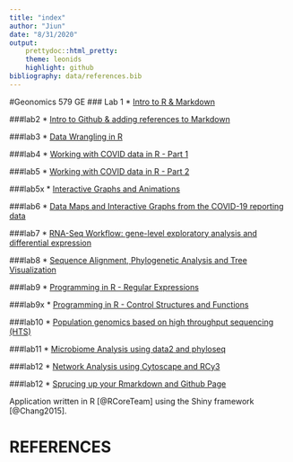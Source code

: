 ```yaml
---
title: "index"
author: "Jiun"
date: "8/31/2020"
output: 
    prettydoc::html_pretty:
    theme: leonids
    highlight: github
bibliography: data/references.bib
---
```

#Geonomics 579 GE
### Lab 1
* [Intro to R & Markdown](Lab1-Jiun.html)

###lab2
* [Intro to Github & adding references to Markdown](paper.html)

###lab3
* [Data Wrangling in R](lab-3a-Jiun.html)

###lab4
* [Working with COVID data in R - Part 1](Lab4Jiun.html)

###lab5
* [Working with COVID data in R - Part 2](Lab5Jiun.html)

###lab5x
* [Interactive Graphs and Animations ](Lab5XJiun.html)

###lab6
* [Data Maps and Interactive Graphs from the COVID-19 reporting data](Lab6-Jiun.html)

###lab7
* [RNA-Seq Workflow: gene-level exploratory analysis and differential expression](Lab7Vignette.html)

###lab8
* [Sequence Alignment, Phylogenetic Analysis and Tree Visualization ](lab8Jiun.html)

###lab9
* [Programming in R - Regular Expressions ](Lab-9-A.html)

###lab9x
* [Programming in R - Control Structures and Functions](lab-9-B.html)

###lab10
* [Population genomics based on high throughput sequencing (HTS)](lab10.html)

###lab11
* [Microbiome Analysis using data2 and phyloseq](lab11.html)

###lab12
* [Network Analysis using Cytoscape and RCy3](lab12.html)

###lab12
* [Sprucing up your Rmarkdown and Github Page](lab13.html)

Application written in R [@RCoreTeam] using the Shiny framework [@Chang2015].

# REFERENCES
